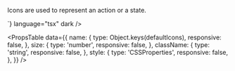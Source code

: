 
<Meta of={IconStories} />

<Unstyled>

<Title type="h1">Icon</Title>

<Text>Icons are used to represent an action or a state.</Text>

<Canvas of={IconStories.Primary} />

<Title type="h2">Usage</Title>
<Source code={`import { Icon } from "@devtools/canon";

<Icon name="icon-name" />
`} language="tsx" dark />

<Title type="h2" style={{ marginBottom: '16px' }}>
  API reference
</Title>

<PropsTable
  data={{
    name: {
      type: Object.keys(defaultIcons),
      responsive: false,
    },
    size: {
      type: 'number',
      responsive: false,
    },
    className: {
      type: 'string',
      responsive: false,
    },
    style: {
      type: 'CSSProperties',
      responsive: false,
    },
  }}
/>

</Unstyled>
